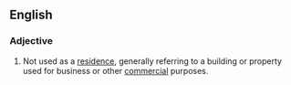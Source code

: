 ==English==

===Adjective===
{{en-adj|-}}

# Not used as a [[residence]], generally referring to a building or property used for business or other [[commercial]] purposes.